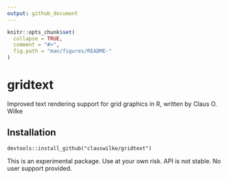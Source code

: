 ```yaml
---
output: github_document
---
```


<!-- README.md is generated from README.Rmd. Please edit that file -->

```r
knitr::opts_chunk$set(
  collapse = TRUE,
  comment = "#>",
  fig.path = "man/figures/README-"
)
```

# gridtext

Improved text rendering support for grid graphics in R, written by Claus O. Wilke


## Installation

```
devtools::install_github("clauswilke/gridtext")
```
This is an experimental package. Use at your own risk. API is not stable. No user support provided.

